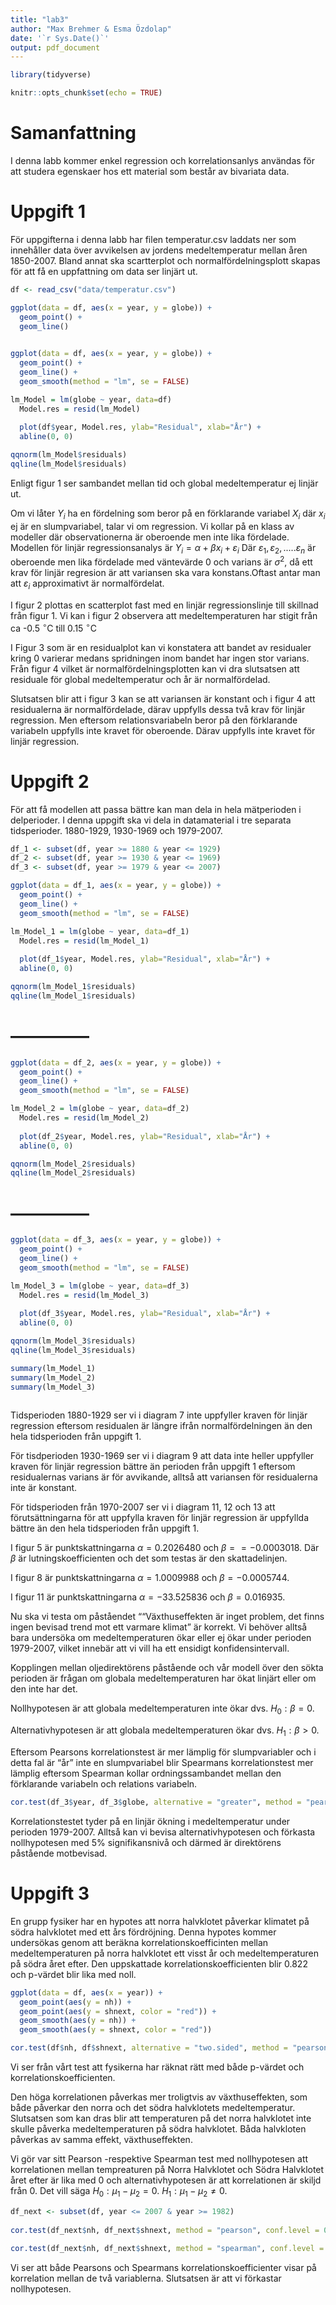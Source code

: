 ```yaml
---
title: "lab3"
author: "Max Brehmer & Esma Özdolap"
date: '`r Sys.Date()`'
output: pdf_document
---
```

```r
library(tidyverse)

knitr::opts_chunk$set(echo = TRUE)
```
 
# Samanfattning
 
I denna labb kommer enkel regression och korrelationsanlys användas för att studera egenskaer hos ett material som består av bivariata data.
 
# Uppgift 1
 
För uppgifterna i denna labb har filen temperatur.csv laddats ner som innehåller data över avvikelsen av jordens medeltemperatur mellan åren 1850-2007. Bland annat ska scartterplot och normalfördelningsplott skapas för att få en uppfattning om data ser linjärt ut.
 
```r
df <- read_csv("data/temperatur.csv")
```
 
```r
ggplot(data = df, aes(x = year, y = globe)) +
  geom_point() +
  geom_line()
 
```

```r
ggplot(data = df, aes(x = year, y = globe)) +
  geom_point() +
  geom_line() +
  geom_smooth(method = "lm", se = FALSE)
```
 
```r
lm_Model = lm(globe ~ year, data=df)
  Model.res = resid(lm_Model)
 
  plot(df$year, Model.res, ylab="Residual", xlab="År") +
  abline(0, 0)
```
 

```r
qqnorm(lm_Model$residuals)
qqline(lm_Model$residuals)
```
 
Enligt figur 1 ser sambandet mellan tid och global medeltemperatur ej linjär ut.

Om vi låter $Y_i$ ha en fördelning som beror på en förklarande variabel $X_i$ där $x_i$ ej är en slumpvariabel, talar vi om regression. Vi kollar på en klass av modeller där observationerna är oberoende men inte lika fördelade. Modellen för linjär regressionsanalys är $Y_i = \alpha +\beta x_i + \varepsilon_i$ Där $\varepsilon_1 , \varepsilon_2, ..... \varepsilon_n$ är oberoende men lika fördelade med väntevärde 0 och varians är $\sigma^{2}$, då ett krav för linjär regresion är att variansen ska vara konstans.Oftast antar man att $\varepsilon_i$ approximativt är normalfördelat.
 
I figur 2 plottas en scatterplot fast med en linjär regressionslinje till skillnad från figur 1. Vi kan i figur 2 observera att medeltemperaturen har stigit från ca -0.5 $^\circ$C till 0.15 $^\circ$C
 
I Figur 3 som är en residualplot kan vi konstatera att bandet av residualer kring 0 varierar medans spridningen inom bandet har ingen stor varians. Från figur 4 vilket är normalfördelningsplotten kan vi dra slutsatsen att residuale för global medeltemperatur och år är normalfördelad.
 
Slutsatsen blir att i figur 3 kan se att variansen är konstant och i figur 4 att residualerna är normalfördelade, därav uppfylls dessa två krav för linjär regression. Men eftersom relationsvariabeln beror på den förklarande variabeln uppfylls inte kravet för oberoende. Därav uppfylls inte kravet för linjär regression.

# Uppgift 2
 
För att få modellen att passa bättre kan man dela in hela mätperioden i delperioder. I denna uppgift ska vi dela in datamaterial i tre separata tidsperioder. 1880-1929, 1930-1969 och 1979-2007.
 
```r
df_1 <- subset(df, year >= 1880 & year <= 1929)
df_2 <- subset(df, year >= 1930 & year <= 1969)
df_3 <- subset(df, year >= 1979 & year <= 2007)
```
 
```r
ggplot(data = df_1, aes(x = year, y = globe)) +
  geom_point() +
  geom_line() +
  geom_smooth(method = "lm", se = FALSE)
```
 
```r
lm_Model_1 = lm(globe ~ year, data=df_1)
  Model.res = resid(lm_Model_1)
 
  plot(df_1$year, Model.res, ylab="Residual", xlab="År") +
  abline(0, 0)
```
 
```r
qqnorm(lm_Model_1$residuals)
qqline(lm_Model_1$residuals)
```
 
# --------------
 
```r
ggplot(data = df_2, aes(x = year, y = globe)) +
  geom_point() +
  geom_line() +
  geom_smooth(method = "lm", se = FALSE)
```
 
```r
lm_Model_2 = lm(globe ~ year, data=df_2)
  Model.res = resid(lm_Model_2)
 
  plot(df_2$year, Model.res, ylab="Residual", xlab="År") +
  abline(0, 0)
```
 
```r
qqnorm(lm_Model_2$residuals)
qqline(lm_Model_2$residuals)
```
 
# --------------
 
```r
ggplot(data = df_3, aes(x = year, y = globe)) +
  geom_point() +
  geom_line() +
  geom_smooth(method = "lm", se = FALSE)
```
 
```r
lm_Model_3 = lm(globe ~ year, data=df_3)
  Model.res = resid(lm_Model_3)
 
  plot(df_3$year, Model.res, ylab="Residual", xlab="År") +
  abline(0, 0)
```
 
```r
qqnorm(lm_Model_3$residuals)
qqline(lm_Model_3$residuals)
```
 
```r
 
summary(lm_Model_1)
summary(lm_Model_2)
summary(lm_Model_3)
 
```
 
Tidsperioden 1880-1929 ser vi i diagram 7 inte uppfyller kraven för linjär regression eftersom residualen är längre ifrån normalfördelningen än den hela tidsperioden från uppgift 1.
 
För tisdperioden 1930-1969 ser vi i diagram 9 att data inte heller uppfyller kraven för linjär regression bättre än perioden från uppgift 1 eftersom residualernas varians är för avvikande, alltså att variansen för residualerna inte är konstant.
 
För tidsperioden från 1970-2007 ser vi i diagram 11, 12 och 13 att förutsättningarna för att uppfylla kraven för linjär regression är uppfyllda bättre än den hela tidsperioden från uppgift 1.
 
I figur 5 är punktskattningarna $\alpha = 0.2026480$ och $\beta == -0.0003018$. Där $\beta$ är lutningskoefficienten och det som testas är den skattadelinjen.
 
I figur 8 är punktskattningarna $\alpha = 1.0009988$ och $\beta = -0.0005744$.
 
I figur 11 är punktskattningarna $\alpha = -33.525836$ och $\beta = 0.016935$.
 
Nu ska vi testa om påståendet "“Växthuseffekten är inget problem, det finns ingen bevisad trend mot ett varmare klimat" är korrekt. Vi behöver alltså bara undersöka om medeltemperaturen ökar eller ej ökar under perioden 1979-2007, vilket innebär att vi vill ha ett ensidigt konfidensintervall.
 
Kopplingen mellan oljedirektörens påstående och vår modell över den sökta perioden är frågan om globala medeltemperaturen har ökat linjärt eller om den inte har det.
 
Nollhypotesen är att globala medeltemperaturen inte ökar dvs. $H_0: \beta = 0$.
 
Alternativhypotesen är att globala medeltemperaturen ökar dvs. $H_1: \beta > 0$.
 
Eftersom Pearsons korrelationstest är mer lämplig för slumpvariabler och i detta fal är "år" inte en slumpvariabel blir Spearmans korrelationstest mer lämplig eftersom Spearman kollar ordningssambandet mellan den förklarande variabeln och relations variabeln.
 
```r
cor.test(df_3$year, df_3$globe, alternative = "greater", method = "pearson", conf.level = 0.05)
```
 
Korrelationstestet tyder på en linjär ökning i medeltemperatur under perioden 1979-2007. Alltså kan vi bevisa alternativhypotesen och förkasta nollhypotesen med 5% signifikansnivå och därmed är direktörens påstående motbevisad.
 
# Uppgift 3
 
En grupp fysiker har en hypotes att norra halvklotet påverkar klimatet på södra halvklotet med ett års fördröjning. Denna hypotes kommer undersökas genom att beräkna korrelationskoefficinten mellan medeltemperaturen på norra halvklotet ett visst år och medeltemperaturen på södra året efter. Den uppskattade korrelationskoefficienten blir 0.822 och p-värdet blir lika med noll.

```r
ggplot(data = df, aes(x = year)) +
  geom_point(aes(y = nh)) +
  geom_point(aes(y = shnext, color = "red")) +
  geom_smooth(aes(y = nh)) +
  geom_smooth(aes(y = shnext, color = "red"))
```
 
```r
cor.test(df$nh, df$shnext, alternative = "two.sided", method = "pearson", conf.level = 0.95)
```
 
Vi ser från vårt test att fysikerna har räknat rätt med både p-värdet och korrelationskoefficienten.
 
Den höga korrelationen påverkas mer troligtvis av växthuseffekten, som både påverkar den norra och det södra halvklotets medeltemperatur. Slutsatsen som kan dras blir att temperaturen på det norra halvklotet inte skulle påverka medeltemperaturen på södra halvklotet. Båda halvkloten påverkas av samma effekt, växthuseffekten.

Vi gör var sitt Pearson -respektive Spearman test med nollhypotesen att korrelationen mellan tempreaturen på Norra Halvklotet och Södra Halvklotet året efter är lika med 0 och alternativhypotesen är att korrelationen är skiljd från 0. Det vill säga $H_0: \mu_1 - \mu_2 = 0$. $H_1: \mu_1 - \mu_2 \neq 0$.
 
```r
df_next <- subset(df, year <= 2007 & year >= 1982)
 
cor.test(df_next$nh, df_next$shnext, method = "pearson", conf.level = 0.9)
 
cor.test(df_next$nh, df_next$shnext, method = "spearman", conf.level = 0.9)
```
 
Vi ser att både Pearsons och Spearmans korrelationskoefficienter visar på korrelation mellan de två variablerna. Slutsatsen är att vi förkastar nollhypotesen.

